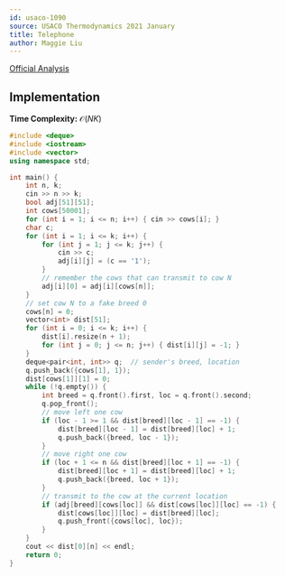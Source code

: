 ```yaml
---
id: usaco-1090
source: USACO Thermodynamics 2021 January
title: Telephone
author: Maggie Liu
---
```


[Official Analysis](http://www.usaco.org/current/data/sol_prob2_thermodynamics_jan21.html)

## Implementation

**Time Complexity:** $\mathcal{O}(NK)$

<LanguageSection>

<CPPSection>

```cpp
#include <deque>
#include <iostream>
#include <vector>
using namespace std;

int main() {
	int n, k;
	cin >> n >> k;
	bool adj[51][51];
	int cows[50001];
	for (int i = 1; i <= n; i++) { cin >> cows[i]; }
	char c;
	for (int i = 1; i <= k; i++) {
		for (int j = 1; j <= k; j++) {
			cin >> c;
			adj[i][j] = (c == '1');
		}
		// remember the cows that can transmit to cow N
		adj[i][0] = adj[i][cows[n]];
	}
	// set cow N to a fake breed 0
	cows[n] = 0;
	vector<int> dist[51];
	for (int i = 0; i <= k; i++) {
		dist[i].resize(n + 1);
		for (int j = 0; j <= n; j++) { dist[i][j] = -1; }
	}
	deque<pair<int, int>> q;  // sender's breed, location
	q.push_back({cows[1], 1});
	dist[cows[1]][1] = 0;
	while (!q.empty()) {
		int breed = q.front().first, loc = q.front().second;
		q.pop_front();
		// move left one cow
		if (loc - 1 >= 1 && dist[breed][loc - 1] == -1) {
			dist[breed][loc - 1] = dist[breed][loc] + 1;
			q.push_back({breed, loc - 1});
		}
		// move right one cow
		if (loc + 1 <= n && dist[breed][loc + 1] == -1) {
			dist[breed][loc + 1] = dist[breed][loc] + 1;
			q.push_back({breed, loc + 1});
		}
		// transmit to the cow at the current location
		if (adj[breed][cows[loc]] && dist[cows[loc]][loc] == -1) {
			dist[cows[loc]][loc] = dist[breed][loc];
			q.push_front({cows[loc], loc});
		}
	}
	cout << dist[0][n] << endl;
	return 0;
}
```

</CPPSection>

</LanguageSection>
